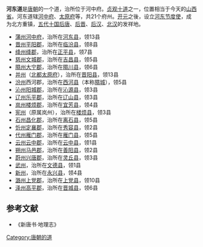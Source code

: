 {{for|清朝山西省的河东道|河東道 (清朝)}}
'''河东道'''是[[唐朝|唐朝]]的一个道，治所位于河中府。[[贞观十道|贞观十道]]之一，位置相当于今天的[[山西省|山西省]]。河东道辖[[河中府|河中府]]、[[太原府|太原府]]等，共21个府州。[[开元|开元]]之後，设立[[河东节度使|河东节度使]]，成为北方重镇，[[五代十国|五代十国]][[后唐|后唐]]、[[后晋|后晋]]、[[后汉|后汉]]、[[北汉|北汉]]的发祥地。
*[[蒲州|蒲州]][[河中府|河中府]]，治所在[[蒲州|河东县]]，领13县 
*[[晋州|晋州]][[平阳郡|平阳郡]]，治所在[[临汾县|临汾县]]，领8县 
*[[绛州|绛州]][[绛郡|绛郡]]，治所在[[正平县|正平县]]，领7县 
*[[慈州|慈州]][[文城郡|文城郡]]，治所在[[吉昌县|吉昌县]]，领5县 
*[[隰州|隰州]][[大宁郡|大宁郡]]，治所在[[隰川县|隰川县]]，领6县 
*[[并州|并州]]（[[北都|北都]][[太原府|太原府]]），治所在[[晋阳县|晋阳县]]，领13县 
*[[汾州|汾州]]西河郡，治所在[[西河县|西河县]]（本称[[隰城|隰城]]），领5县 
*[[沁州|沁州]][[阳城郡|阳城郡]]，治所在[[沁源县|沁源县]]，领3县 
*[[辽州|辽州]][[乐平郡|乐平郡]]，治所在[[辽山县|辽山县]]，领3县 
*[[岚州|岚州]][[楼烦郡|楼烦郡]]，治所在[[宜芳县|宜芳县]]，领4县 
*[[宪州|宪州]]（原属岚州），治所在[[楼烦县|楼烦县]]，领3县 
*[[石州|石州]][[昌化郡|昌化郡]]，治所在[[离石县|离石县]]，领5县 
*[[忻州|忻州]][[定襄郡|定襄郡]]，治所在[[秀容县|秀容县]]，领2县 
*[[代州|代州]][[雁门郡|雁门郡]]，治所在[[雁门县|雁门县]]，领5县 
*[[云州|云州]][[云中郡|云中郡]]，治所在[[云中县|云中县]]，领1县 
*[[朔州|朔州]][[马邑郡|马邑郡]]，治所在[[善阳县|善阳县]]，领2县 
*[[蔚州|蔚州]][[兴唐郡|兴唐郡]]，治所在[[灵丘县|灵丘县]]，领3县 
*[[武州|武州]]，治所在[[文德县|文德县]]，领1县 
*[[新州|新州]]，治所在[[永兴县|永兴县]]，领4县 
*[[潞州|潞州]][[上党郡|上党郡]]，治所在[[上党县|上党县]]，领10县 
*[[泽州|泽州]][[高平郡|高平郡]]，治所在[[晋城县|晋城县]]，领6县 
{{贞观十道}}
{{开元十五道}}

==参考文献==
*《新唐书·地理志》

[[Category:唐朝的道|Category:唐朝的道]]